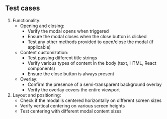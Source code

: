 ## Test cases

1. Functionality:
   - Opening and closing:
     - Verify the modal opens when triggered
     - Ensure the modal closes when the close button is clicked
     - Test any other methods provided to open/close the modal (if applicable)
   - Content customization:
     - Test passing different title strings
     - Verify various types of content in the body (text, HTML, React components)
     - Ensure the close button is always present
   - Overlay:
     - Confirm the presence of a semi-transparent background overlay
     - Verify the overlay covers the entire viewport
2. Layout and positioning:
   - Check if the modal is centered horizontally on different screen sizes
   - Verify vertical centering on various screen heights
   - Test centering with different modal content sizes
